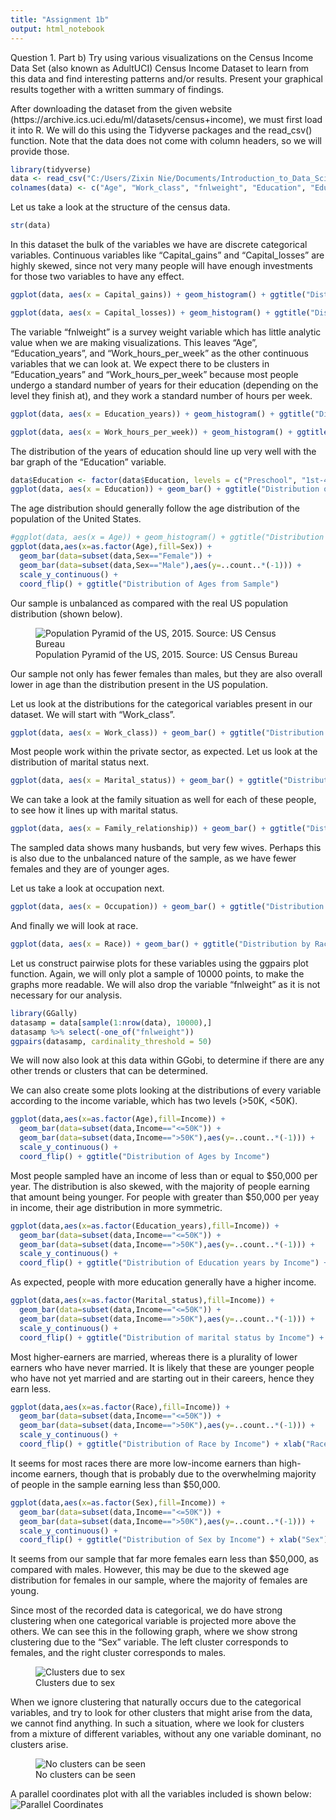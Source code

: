 ```yaml
---
title: "Assignment 1b"
output: html_notebook
---
```


Question 1. Part b)
Try using various visualizations on the Census Income Data Set (also known as AdultUCI)
Census Income Dataset to learn from this data and find interesting patterns and/or results.
Present your graphical results together with a written summary of findings.


After downloading the dataset from the given website (https://archive.ics.uci.edu/ml/datasets/census+income), we must first load it into R. We will do this using the Tidyverse packages and the read_csv() function. Note that the data does not come with column headers, so we will provide those.

```r
library(tidyverse)
data <- read_csv("C:/Users/Zixin Nie/Documents/Introduction_to_Data_Science/Assignment_1/adult_data.csv")
colnames(data) <- c("Age", "Work_class", "fnlweight", "Education", "Education_years", "Marital_status", "Occupation", "Family_relationship", "Race", "Sex", "Capital_gains", "Capital_losses", "Work_hours_per_week", "Native_country", "Income")
```

Let us take a look at the structure of the census data.

```r
str(data)
```

In this dataset the bulk of the variables we have are discrete categorical variables. Continuous variables like "Capital_gains" and "Capital_losses" are highly skewed, since not very many people will have enough investments for those two variables to have any effect. 

```r
ggplot(data, aes(x = Capital_gains)) + geom_histogram() + ggtitle("Distribution of Capital Gains")
```
```r
ggplot(data, aes(x = Capital_losses)) + geom_histogram() + ggtitle("Distribution of Capital Losses")
```

The variable "fnlweight" is a survey weight variable which has little analytic value when we are making visualizations. This leaves "Age", "Education_years", and "Work_hours_per_week" as the other continuous variables that we can look at. We expect there to be clusters in "Education_years" and "Work_hours_per_week" because most people undergo a standard number of years for their education (depending on the level they finish at), and they work a standard number of hours per week.

```r
ggplot(data, aes(x = Education_years)) + geom_histogram() + ggtitle("Distribution of years of education")
```

```r
ggplot(data, aes(x = Work_hours_per_week)) + geom_histogram() + ggtitle("Distribution of working hours")
```

The distribution of the years of education should line up very well with the bar graph of the "Education" variable.

```r
data$Education <- factor(data$Education, levels = c("Preschool", "1st-4th", "5th-6th", "7th-8th", "9th", "10th", "11th", "12th", "HS-grad", "Assoc-voc", "Assoc-acdm", "Some-college", "Bachelors", "Masters", "Prof-school", "Doctorate"))
ggplot(data, aes(x = Education)) + geom_bar() + ggtitle("Distribution of education level")
```

The age distribution should generally follow the age distribution of the population of the United States.
```r
#ggplot(data, aes(x = Age)) + geom_histogram() + ggtitle("Distribution of Ages")
ggplot(data,aes(x=as.factor(Age),fill=Sex)) + 
  geom_bar(data=subset(data,Sex=="Female")) + 
  geom_bar(data=subset(data,Sex=="Male"),aes(y=..count..*(-1))) + 
  scale_y_continuous() + 
  coord_flip() + ggtitle("Distribution of Ages from Sample")
```

Our sample is unbalanced as compared with the real US population distribution (shown below).

![Population Pyramid of the US, 2015. Source: US Census Bureau](/Users/Zixin Nie/Documents/Introduction_to_Data_Science/Assignment_1/US_population_pyramid.png)

Our sample not only has fewer females than males, but they are also overall lower in age than the distribution present in the US population.

Let us look at the distributions for the categorical variables present in our dataset. We will start with "Work_class".

```r
ggplot(data, aes(x = Work_class)) + geom_bar() + ggtitle("Distribution by type of employment")
```

Most people work within the private sector, as expected. Let us look at the distribution of marital status next.

```r
ggplot(data, aes(x = Marital_status)) + geom_bar() + ggtitle("Distribution by marital status")
```

We can take a look at the family situation as well for each of these people, to see how it lines up with marital status.

```r
ggplot(data, aes(x = Family_relationship)) + geom_bar() + ggtitle("Distribution by family status")
```
The sampled data shows many husbands, but very few wives. Perhaps this is also due to the unbalanced nature of the sample, as we have fewer females and they are of younger ages.

Let us take a look at occupation next.
```r
ggplot(data, aes(x = Occupation)) + geom_bar() + ggtitle("Distribution by Occupation")
```

And finally we will look at race.
```r
ggplot(data, aes(x = Race)) + geom_bar() + ggtitle("Distribution by Race")
```

Let us construct pairwise plots for these variables using the ggpairs plot function. Again, we will only plot a sample of 10000 points, to make the graphs more readable. We will also drop the variable "fnlweight" as it is not necessary for our analysis.

```r
library(GGally)
datasamp = data[sample(1:nrow(data), 10000),]
datasamp %>% select(-one_of("fnlweight"))
ggpairs(datasamp, cardinality_threshold = 50)
```

We will now also look at this data within GGobi, to determine if there are any other trends or clusters that can be determined.

We can also create some plots looking at the distributions of every variable according to the income variable, which has two levels (>50K, <50K). 

```r
ggplot(data,aes(x=as.factor(Age),fill=Income)) + 
  geom_bar(data=subset(data,Income=="<=50K")) + 
  geom_bar(data=subset(data,Income==">50K"),aes(y=..count..*(-1))) + 
  scale_y_continuous() + 
  coord_flip() + ggtitle("Distribution of Ages by Income")
```

Most people sampled have an income of less than or equal to $50,000 per year. The distribution is also skewed, with the majority of people earning that amount being younger. For people with greater than $50,000 per yeay in income, their age distribution in more symmetric.

```r
ggplot(data,aes(x=as.factor(Education_years),fill=Income)) + 
  geom_bar(data=subset(data,Income=="<=50K")) + 
  geom_bar(data=subset(data,Income==">50K"),aes(y=..count..*(-1))) + 
  scale_y_continuous() + 
  coord_flip() + ggtitle("Distribution of Education years by Income") + xlab("Years of education")
```

As expected, people with more education generally have a higher income.

```r
ggplot(data,aes(x=as.factor(Marital_status),fill=Income)) + 
  geom_bar(data=subset(data,Income=="<=50K")) + 
  geom_bar(data=subset(data,Income==">50K"),aes(y=..count..*(-1))) + 
  scale_y_continuous() + 
  coord_flip() + ggtitle("Distribution of marital status by Income") + xlab("Marital Status")
```

Most higher-earners are married, whereas there is a plurality of lower earners who have never married. It is likely that these are younger people who have not yet married and are starting out in their careers, hence they earn less.


```r
ggplot(data,aes(x=as.factor(Race),fill=Income)) + 
  geom_bar(data=subset(data,Income=="<=50K")) + 
  geom_bar(data=subset(data,Income==">50K"),aes(y=..count..*(-1))) + 
  scale_y_continuous() + 
  coord_flip() + ggtitle("Distribution of Race by Income") + xlab("Race")
```

It seems for most races there are more low-income earners than high-income earners, though that is probably due to the overwhelming majority of people in the sample earning less than $50,000.


```r
ggplot(data,aes(x=as.factor(Sex),fill=Income)) + 
  geom_bar(data=subset(data,Income=="<=50K")) + 
  geom_bar(data=subset(data,Income==">50K"),aes(y=..count..*(-1))) + 
  scale_y_continuous() + 
  coord_flip() + ggtitle("Distribution of Sex by Income") + xlab("Sex")
```

It seems from our sample that far more females earn less than $50,000, as compared with males. However, this may be due to the skewed age distribution for females in our sample, where the majority of females are young.

Since most of the recorded data is categorical, we do have strong clustering when one categorical variable is projected more above the others. We can see this in the following graph, where we show strong clustering due to the "Sex" variable. The left cluster corresponds to females, and the right cluster corresponds to males.

![Clusters due to sex](/Users/Zixin Nie/Documents/Introduction_to_Data_Science/Assignment_1/1b_two_clear_clusters.png)

When we ignore clustering that naturally occurs due to the categorical variables, and try to look for other clusters that might arise from the data, we cannot find anything. In such a situation, where we look for clusters from a mixture of different variables, without any one variable dominant, no clusters arise.

![No clusters can be seen](/Users/Zixin Nie/Documents/Introduction_to_Data_Science/Assignment_1/1b_mixture_of_everything.png)

A parallel coordinates plot with all the variables included is shown below:
![Parallel Coordinates](/Users/Zixin Nie/Documents/Introduction_to_Data_Science/Assignment_1/1b_parallel_coordinates.png)

